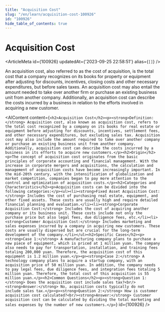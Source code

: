 ```yaml
---
title: "Acquisition Cost"
slug: "/en/learn/acquisition-cost-100926"
id: "100926"
hide_table_of_contents: true
---
```



# Acquisition Cost

<ArticleMeta id={100926} updatedAt={'2023-09-25 22:58:51'} alias={`[]`} />
<div className='border-solid border-b border-t-0 my-4 border-[var(--ifm-color-gray-300)]' />

An acquisition cost, also referred to as the cost of acquisition, is the total cost that a company recognizes on its books for property or equipment after adjusting for discounts, incentives, closing costs and other necessary expenditures, but before sales taxes. An acquisition cost may also entail the amount needed to take over another firm or purchase an existing business unit from another company. Additionally, an acquisition cost can describe the costs incurred by a business in relation to the efforts involved in acquiring a new customer.

<AIContent content={`<h2>Acquisition Cost</h2><p><strong>Definition:</strong> Acquisition cost, also known as acquisition cost, refers to the total cost recognized by a company on its books for real estate or equipment before adjusting for discounts, incentives, settlement fees, and other necessary expenditures, but excluding sales tax. Acquisition cost may also include the amount required to take over another company or purchase an existing business unit from another company. Additionally, acquisition cost can describe the costs incurred by a business in its efforts to acquire new customers.</p><h2>Origin</h2><p>The concept of acquisition cost originates from the basic principles of corporate accounting and financial management. With the increase in corporate mergers and acquisitions, the calculation and management of acquisition costs have become increasingly important. In the mid-20th century, with the intensification of globalization and market competition, companies began to pay more attention to the control and optimization of acquisition costs.</p><h2>Categories and Characteristics</h2><p>Acquisition costs can be divided into the following categories:</p><ul><li><strong>Fixed Asset Acquisition Cost:</strong> Includes the cost of purchasing real estate, equipment, and other fixed assets. These costs are usually high and require detailed financial planning and evaluation.</li><li><strong>Corporate Acquisition Cost:</strong> Includes the cost of acquiring another company or its business unit. These costs include not only the purchase price but also legal fees, due diligence fees, etc.</li><li><strong>Customer Acquisition Cost:</strong> Includes marketing and sales expenses incurred by a company in acquiring new customers. These costs are usually dispersed but are crucial for the long-term development of the company.</li></ul><h2>Specific Cases</h2><p><strong>Case 1:</strong> A manufacturing company plans to purchase a new piece of equipment, which is priced at 1 million yuan. The company also needs to pay for transportation, installation, and training fees totaling 200,000 yuan. Therefore, the acquisition cost of this equipment is 1.2 million yuan.</p><p><strong>Case 2:</strong> A technology company plans to acquire a startup company, with an acquisition price of 50 million yuan. In addition, the company needs to pay legal fees, due diligence fees, and integration fees totaling 5 million yuan. Therefore, the total cost of this acquisition is 55 million yuan.</p><h2>Common Questions</h2><p><strong>Question 1:</strong> Does the acquisition cost include sales tax?<br/><strong>Answer:</strong> No, acquisition costs typically do not include sales tax.</p><p><strong>Question 2:</strong> How is customer acquisition cost calculated?<br/><strong>Answer:</strong> Customer acquisition cost can be calculated by dividing the total marketing and sales expenses by the number of new customers.</p>`} id={100926} />
